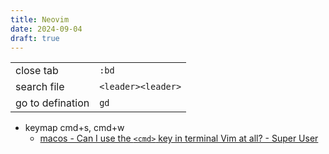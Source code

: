 ```yaml
---
title: Neovim 
date: 2024-09-04
draft: true
---
```



|||
|--|--|
|close tab|`:bd`|
|search file|`<leader><leader>`|
|go to defination|`gd`|


* keymap cmd+s, cmd+w
  * [macos - Can I use the `<cmd>` key in terminal Vim at all? - Super User](https://superuser.com/questions/387897/can-i-use-the-cmd-key-in-terminal-vim-at-all)
